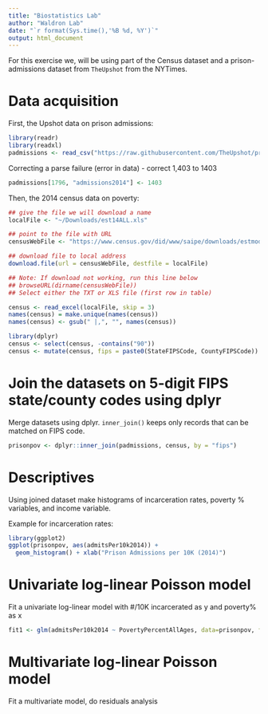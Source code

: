 ```yaml
---
title: "Biostatistics Lab"
author: "Waldron Lab"
date: "`r format(Sys.time(),'%B %d, %Y')`"
output: html_document
---
```


For this exercise we, will be using part of the Census dataset and a
prison-admissions dataset from `TheUpshot` from the NYTimes. 

# Data acquisition

First, the Upshot data on prison admissions:

```r
library(readr)
library(readxl)
padmissions <- read_csv("https://raw.githubusercontent.com/TheUpshot/prison-admissions/master/county-prison-admissions.csv")
```

Correcting a parse failure (error in data) - correct 1,403 to 1403

```r
padmissions[1796, "admissions2014"] <- 1403
```

Then, the 2014 census data on poverty:

```r
## give the file we will download a name
localFile <- "~/Downloads/est14ALL.xls"

## point to the file with URL
censusWebFile <- "https://www.census.gov/did/www/saipe/downloads/estmod14/est14ALL.xls"

## download file to local address
download.file(url = censusWebFile, destfile = localFile)

## Note: If download not working, run this line below
## browseURL(dirname(censusWebFile))
## Select either the TXT or XLS file (first row in table)

census <- read_excel(localFile, skip = 3)
names(census) = make.unique(names(census))
names(census) <- gsub(" |,", "", names(census))
```

```r
library(dplyr)
census <- select(census, -contains("90"))
census <- mutate(census, fips = paste0(StateFIPSCode, CountyFIPSCode))
```


# Join the datasets on 5-digit FIPS state/county codes using dplyr

Merge datasets using dplyr. `inner_join()` keeps only records that can be matched on FIPS code.

```r
prisonpov <- dplyr::inner_join(padmissions, census, by = "fips")
```

# Descriptives

Using joined dataset make histograms of incarceration rates, poverty % variables, and income variable.

Example for incarceration rates:

```r
library(ggplot2)
ggplot(prisonpov, aes(admitsPer10k2014)) + 
  geom_histogram() + xlab("Prison Admissions per 10K (2014)")
```

# Univariate log-linear Poisson model

Fit a univariate log-linear model with #/10K incarcerated as y and poverty% as x

```r
fit1 <- glm(admitsPer10k2014 ~ PovertyPercentAllAges, data=prisonpov, family=poisson("log"))
```

# Multivariate log-linear Poisson model

Fit a multivariate model, do residuals analysis

